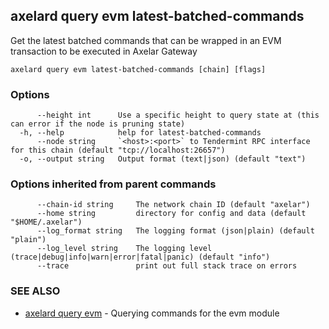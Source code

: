 ## axelard query evm latest-batched-commands

Get the latest batched commands that can be wrapped in an EVM transaction to be executed in Axelar Gateway

```
axelard query evm latest-batched-commands [chain] [flags]
```

### Options

```
      --height int      Use a specific height to query state at (this can error if the node is pruning state)
  -h, --help            help for latest-batched-commands
      --node string     `<host>:<port>` to Tendermint RPC interface for this chain (default "tcp://localhost:26657")
  -o, --output string   Output format (text|json) (default "text")
```

### Options inherited from parent commands

```
      --chain-id string     The network chain ID (default "axelar")
      --home string         directory for config and data (default "$HOME/.axelar")
      --log_format string   The logging format (json|plain) (default "plain")
      --log_level string    The logging level (trace|debug|info|warn|error|fatal|panic) (default "info")
      --trace               print out full stack trace on errors
```

### SEE ALSO

- [axelard query evm](/cli-docs/v0_32_0/axelard_query_evm) - Querying commands for the evm module
